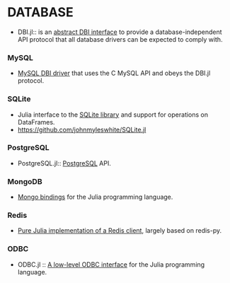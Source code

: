 = DATABASE =
* DBI.jl:: is an [https://github.com/johnmyleswhite/DBI.jl abstract DBI interface] to provide a database-independent API protocol that all database drivers can be expected to comply with.

=== MySQL ===
* [https://github.com/johnmyleswhite/MySQL.jl MySQL DBI driver] that uses the C MySQL API and obeys the DBI.jl protocol.

=== SQLite ===
* Julia interface to the [https://github.com/karbarcca/SQLite.jl SQLite library] and support for operations on DataFrames.
* [https://github.com/johnmyleswhite/SQLite.jl https://github.com/johnmyleswhite/SQLite.jl]

=== PostgreSQL ===
* PostgreSQL.jl:: [https://github.com/iamed2/PostgreSQL.jl PostgreSQL] API.

=== MongoDB ===
* [https://github.com/Lytol/Mongo.jl Mongo bindings] for the Julia programming language.

=== Redis ===
* [https://github.com/msainz/Redis.jl Pure Julia implementation of a Redis client], largely based on redis-py.

=== ODBC ===
* ODBC.jl :: [https://github.com/karbarcca/ODBC.jl A low-level ODBC interface] for the Julia programming language.




